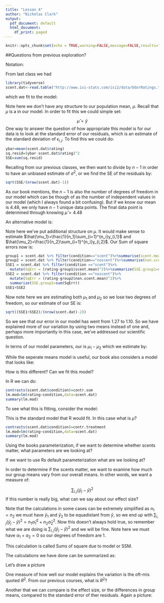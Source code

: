 ```yaml
---
title: "Lesson 4"
author: "Nicholas Clark"
output:
  pdf_document: default
  html_document:
    df_print: paged
---
```


```r
knitr::opts_chunk$set(echo = TRUE,warning=FALSE,message=FALSE,results="hide",fig.show="hide")
```

##Questions from previous exploration?

\vspace{.3in}

Notation:

\begin{align*}
j & = \mbox{group}\\
i & = \mbox{observation}\\
y_{i,j}& = \mbox{response from the }i\mbox{th observation from the }j\mbox{th group}\\
\bar{y}& = \mbox{Overall sample mean}\\
\bar{y}_j &= \mbox{Sample mean of the jth group}\\
n &= \mbox{total sample size}\\
n_j &= \mbox{group size of the jth group}
\end{align*}

From last class we had
```r
library(tidyverse)
scent.dat<-read.table("http://www.isi-stats.com/isi2/data/OdorRatings.txt",header=TRUE)
```

which we fit to the model:
\begin{align*}
y_{i,j}&=\mu + \epsilon_{i,j}\\
\epsilon_{i,j}&\sim \mbox{iid }F(0,\sigma)
\end{align*}

Note here we don't have any structure to our population mean, $\mu$.  Recall that $\mu$ is a \textit{parameter} in our model.  In order to fit this we could simple set:

$$\hat{\mu}=\bar{y}$$
One way to answer the question of how appropriate this model is for our data is to look at the standard error of our residuals, which is an estimate of the standard deviation of $\epsilon_{i,j}$.  To find this we could do:

```r
ybar=mean(scent.dat$rating)
sq.resid=(ybar-scent.dat$rating)^2
SSE=sum(sq.resid)
```
Recalling from our previous classes, we then want to divide by $n-1$ in order to have an unbiased estimate of $\sigma^2$, or we find the SE of the residuals by:
```r
sqrt(SSE/(nrow(scent.dat)-1))
```

As our book mentions, the $n-1$ is also the number of degrees of freedom in our model which can be though of as the number of independent values in our model (which I always found a bit confusing).  But if we know our mean is 4.48, we only have $n-1$ unique data points.  The final data point is determined through knowing $\hat{\mu}=4.48$

An alternative model is:

\begin{align*}
y_{i,j}&=\mu_j + \epsilon_{i,j}\\
\epsilon_{i,j}&\sim \mbox{iid }F(0,\sigma)
\end{align*}

Note here we've put additional structure on $\mu$.  It would make sense to estimate $\hat{\mu_1}=\frac{1}{n_1}\sum_{i=1}^{n_i}y_{i,1}$ and $\hat{\mu_2}=\frac{1}{n_2}\sum_{i=1}^{n_i}y_{i,2}$.  Our Sum of square errors now is:
```r
group1 = scent.dat %>% filter(condition=="scent")%>%summarise(scent.mean=mean(rating))
group2 = scent.dat %>% filter(condition=="noscent")%>%summarise(non.scent.mean=mean(rating))
SSE1 = scent.dat %>% filter(condition =="scent")%>%
  mutate(SqErr = (rating-group1$scent.mean)^2)%>%summarize(SSE.group1=sum(SqErr))
SSE2 = scent.dat %>% filter(condition =="noscent")%>%
  mutate(SqErr = (rating-group2$non.scent.mean)^2)%>%
  summarize(SSE.group2=sum(SqErr))
SSE1+SSE2
```
Now note here we are estimating both $\mu_1$ and $\mu_2$ so we lose two degrees of freedom, so our estimate of our SE is:

```r
sqrt((SSE1+SSE2)/(nrow(scent.dat)-2))
```


So we see that our error in our model has went from 1.27 to 1.10.  So we have explained more of our variation by using two means instead of one and, perhaps more importantly in this case, we've addressed our scientific question.  

In terms of our model parameters, our \textbf{effect size} is $\mu_1-\mu_2$ which we estimate by:

\vspace{.4in}

While the seperate means model is useful, our book also considers a model that looks like:

\begin{align*}
y_{i,j}&=\mu + \alpha_j + \epsilon_{i,j}\\
\epsilon_{i,j}\sim \mbox{iid }F(0,\sigma)
\end{align*}

How is this different?  Can we fit this model?

\vspace{.5in}

In R we can do:

```r
contrasts(scent.dat$condition)=contr.sum
lm.mod=lm(rating~condition,data=scent.dat)
summary(lm.mod)
```


To see what this is fitting, consider the model:
\begin{align*}
y_{i,j}&=\mu + x_{i,j}\beta + \epsilon_{i,j}\\
x_{i,j}&= 1 \mbox{ if observation i,j is in scent group }0\mbox{ otherwise}\\
\epsilon_{i,j}&\sim \mbox{iid }F(0,\sigma)
\end{align*}

This is the standard model that R would fit.  In this case what is $\mu$?

\vspace{.4in}

```r
contrasts(scent.dat$condition)=contr.treatment
lm.mod=lm(rating~condition,data=scent.dat)
summary(lm.mod)
```

Using the books parameterization, if we want to determine whether scents matter, what parameters are we looking at?

\vspace{.5in}

If we want to use Rs default parameterization what are we looking at?

\vspace{.5in}

In order to determine if the scents matter, we want to examine how much our group means vary from our overall means.  In other words, we want a measure of:

$$\sum_{i,j}(\bar{y}_j-\bar{y})^2$$
If this number is really big, what can we say about our effect size?

\vspace{.4in}

Note that the calculations in some cases can be extremely simplified as $n_1=n_2$ we must have $\bar{y}_1$ and $\bar{y}_2$ to be equadistant from $\bar{y}$, so we end up with $\sum_{i,j}(\bar{y}_j-\bar{y})^2=n_1 \hat{\alpha}_1^2+n_2 \hat{\alpha}_2^2$.  Now this doesn't always hold true, so remember what we are doing is $\sum_{i,j}(\bar{y}_j-\bar{y})^2$ and we will be fine.  Note here we must have $\alpha_1+\alpha_2=0$ so our degrees of freedom are 1.

This calculation is called Sums of square due to model or SSM.

The calculations we have done can be summarized as:


\vspace{1.in}

Let's draw a picture

\vspace{1.in}

One measure of how well our model explains the variation is the oft-mis quoted $R^2$.  From our previous courses, what is $R^2$?

\vspace{.5in}

Another that we can compare is the effect size, or the differences in group means, compared to the standard error of ther residuals.  Again a picture:

\vspace{.5in}


